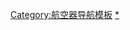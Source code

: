 {{template category
|type  = navbox
|topic = 
}}

[[Category:航空器导航模板|Category:航空器导航模板]]
[[Category:飞机发动机|*]]